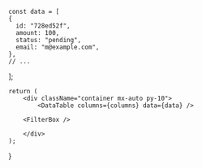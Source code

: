 
	const data = [
    {
      id: "728ed52f",
      amount: 100,
      status: "pending",
      email: "m@example.com",
    },
    // ...
  ];

    return (
    	<div className="container mx-auto py-10">
    		<DataTable columns={columns} data={data} />
        
        <FilterBox />

    	</div>
    );

}
